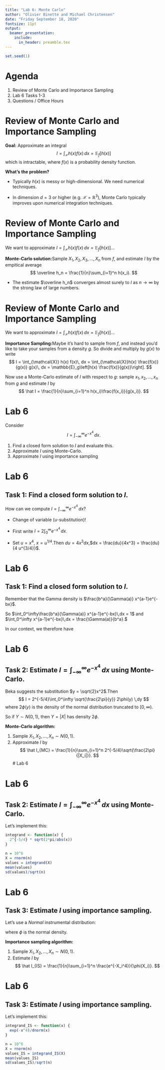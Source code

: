 ```yaml
---
title: "Lab 6: Monte Carlo"
author: "Olivier Binette and Michael Christensen"
date: "Friday September 18, 2020"
fontsize: 11pt
output: 
  beamer_presentation:
    include:
      in_header: preamble.tex
---
```


```r
set.seed(1)
```


# Agenda

1. Review of Monte Carlo and Importance Sampling
2. Lab 6 Tasks 1-3
3. Questions / Office Hours

# 
\section{Review of Monte Carlo and Importance Sampling}


# Review of Monte Carlo and Importance Sampling

**Goal:** Approximate an integral
$$
  I = \int_{\mathcal{X}} h(x) f(x)\, dx = \mathbb{E}_{f}[h(x)]
$$
which is intractable, where $f(x)$ is a probability density function.
\pause

**What's the problem?**
\pause

- Typically $h(x)$ is messy or high-dimensional. We need numerical techniques.
\pause

- In dimension $d=3$ or higher (e.g. $\mathcal{X} = \mathbb{R}^3$), Monte Carlo typically improves upon numerical integration techniques.

# Review of Monte Carlo and Importance Sampling

We want to approximate $I = \int_{\mathcal{X}} h(x) f(x)\, dx = \mathbb{E}_{f}[h(x)]$...

**Monte-Carlo solution:**\pause Sample $X_1, X_2, X_3, \dots, X_n$ from $f$, and estimate $I$ by the empitical average
$$
  \overline h_n = \frac{1}{n}\sum_{i=1}^n h(x_i).
$$
\pause

- The estimate $\overline h_n$ converges almost surely to $I$ as $n \rightarrow \infty$ by the strong law of large numbers.

# Review of Monte Carlo and Importance Sampling

We want to approximate $I = \int_{\mathcal{X}} h(x) f(x)\, dx = \mathbb{E}_{f}[h(x)]$...

**Importance Sampling:**\pause Maybe it's hard to sample from $f$, and instead you'd like to take your samples from a density $g$. So divide and multiply by $g(x)$ to write
$$
  I = \int_{\mathcal{X}} h(x) f(x)\, dx = \int_{\mathcal{X}}h(x)  \frac{f(x)}{g(x)} g(x)\, dx = \mathbb{E}_g\left[h(x)  \frac{f(x)}{g(x)}\right].
$$
\pause

Now use a Monte-Carlo estimate of $I$ with respect to $g$: sample $x_1, x_2, \dots, x_n$ from $g$ and estimate $I$ by
$$
  \hat I = \frac{1}{n}\sum_{i=1}^n h(x_i)\frac{f(x_i)}{g(x_i)}.
$$

#
\section{Lab 6}

# Lab 6

Consider
$$
  I = \int_{-\infty}^\infty e^{-x^4}\,dx.
$$
\pause

1. Find a closed form solution to $I$ and evaluate this.
2. Approximate $I$ using Monte-Carlo.
3. Approximate $I$ using importance sampling

# Lab 6

## Task 1: Find a closed form solution to $I$.

How can we compute $I = \int_{-\infty}^\infty e^{-x^4}\,dx$?
\pause

- Change of variable ($u$-substitution)!
\pause

- First write $I = 2\int_{0}^\infty e^{-x^4}\,dx$.
\pause

- Set $u = x^4$, \pause$x = u^{1/4}$.\pause Then $du = 4x^3 dx$,\pause $dx = \frac{du}{4x^3} = \frac{du}{4 u^{3/4}}$.\pause
\begin{align*}
I &= 2\int_{-\infty}^\infty e^{-x^4}\,dx\\\pause
  &= 2\int_{0}^\infty \frac{e^{-u}}{4u^{3/4}}\,du\\\pause
  &= \frac{1}{2}\int_{0}^\infty u^{-3/4} e^{-u}\,du\\ \pause
  &= \frac{1}{2}\int_{0}^\infty \underbrace{u^{-3/4} e^{-u}}_{\text{Gamma kernel}}\,du
\end{align*}

# Lab 6

## Task 1: Find a closed form solution to $I$.

Remember that the Gamma density is $\frac{b^a}{\Gamma(a)} x^{a-1}e^{-bx}$.\pause

So $\int_0^\infty\frac{b^a}{\Gamma(a)} x^{a-1}e^{-bx}\,dx = 1$
\pause
and $\int_0^\infty x^{a-1}e^{-bx}\,dx = \frac{\Gamma(a)}{b^a}.$
\pause

In our context, we therefore have
\begin{align*}
I &= \frac{1}{2}\int_{0}^\infty \underbrace{u^{-3/4} e^{-u}}_{\text{Gamma kernel}}\,du\\\pause
  &= \frac{1}{2}\int_{0}^\infty u^{1/4 - 1} e^{-u}\,du\\\pause
  &=  \frac{1}{2} \frac{\Gamma(1/4)}{1^{1/4}}\\\pause
  &= \frac{\Gamma(1/4)}{2}\\\pause
  &= 1.813
\end{align*}

# Lab 6

## Task 2: Estimate $I = \int_{-\infty}^\infty e^{-x^4}\,dx$ using Monte-Carlo.
\pause

Beka suggests the substitution $y = \sqrt{2}x^2$.\pause Then
$$
  I = 2^{-5/4}\int_0^\infty \sqrt{\frac{2\pi}{y}} 2\phi(y) \,dy
$$
where $2\phi(y)$ is the density of the normal distribution truncated to $[0,\infty)$.
\pause

So if $Y\sim N(0,1)$, then $Y = |X|$ has density $2\phi$.\pause

**Monte-Carlo algorithm:**\pause

1. Sample $X_1, X_2, \dots, X_n \sim N(0,1)$.\pause
2. Approximate $I$ by 
$$
  \hat I_{MC} = \frac{1}{n}\sum_{i=1}^n 2^{-5/4}\sqrt{\frac{2\pi}{|X_i|}}.
$$
# Lab 6

# Lab 6

## Task 2: Estimate $I = \int_{-\infty}^\infty e^{-x^4}\,dx$ using Monte-Carlo.

Let's implement this:\pause

\small
```r
integrand <- function(x) {
  2^{-5/4} * sqrt(2*pi/abs(x))
}

n = 10^6
X = rnorm(n)
values = integrand(X)
mean(values)
sd(values)/sqrt(n)
```
\normalfont


# Lab 6

## Task 3: Estimate $I$ using importance sampling.
\pause

Let's use a *Normal* instrumental distribution:\pause

\begin{align*}
  I &= \int_{-\infty}^\infty e^{-x^4}\,dx\\\pause
    &= \int_{-\infty}^\infty \frac{e^{-x^4}}{\phi(x)}\phi(x)\,dx\pause
\end{align*}
where $\phi$ is the normal density.\pause

**Importance sampling algorithm:**\pause

1. Sample $X_1, X_2, \dots, X_n \sim N(0,1)$.\pause
2. Estimate $I$ by
$$
  \hat I_{IS} = \frac{1}{n}\sum_{i=1}^n \frac{e^{-X_i^4}}{\phi(X_i)}.
$$
\pause

# Lab 6

## Task 3: Estimate $I$ using importance sampling.

Let's implement this:\pause

\small
```r
integrand_IS <- function(x) {
  exp(-x^4)/dnorm(x)
}

n = 10^6
X = rnorm(n)
values_IS = integrand_IS(X)
mean(values_IS)
sd(values_IS)/sqrt(n)
```
\normalfont








 









